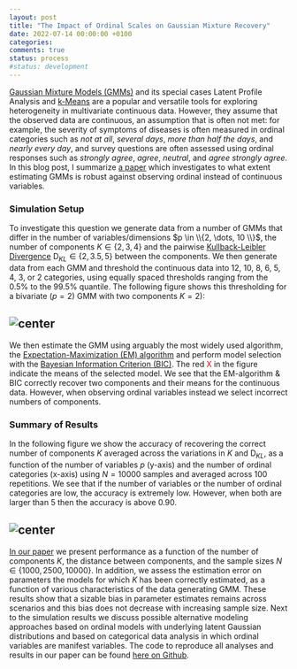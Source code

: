 ```yaml
---
layout: post
title: "The Impact of Ordinal Scales on Gaussian Mixture Recovery"
date: 2022-07-14 00:00:00 +0100
categories: 
comments: true
status: process
#status: development
---
```


[Gaussian Mixture Models (GMMs)](https://en.wikipedia.org/wiki/Mixture_model#Multivariate_Gaussian_mixture_model) and its special cases Latent Profile Analysis and [k-Means](https://en.wikipedia.org/wiki/K-means_clustering) are a popular and versatile tools for exploring heterogeneity in multivariate continuous data. However, they assume that the observed data are continuous, an assumption that is often not met: for example, the severity of symptoms of diseases is often measured in ordinal categories such as *not at all*, *several days*, *more than half the days*, and *nearly every day*, and survey questions are often assessed using ordinal responses such as *strongly agree*, *agree*, *neutral*, and *agree strongly agree*. In this blog post, I summarize [a paper](https://link.springer.com/article/10.3758/s13428-022-01883-8) which investigates to what extent estimating GMMs is robust against observing ordinal instead of continuous variables.

### Simulation Setup

To investigate this question we generate data from a number of GMMs that differ in the number of variables/dimensions $p \in \\{2, \dots, 10 \\}$, the number of components $K \in \{2,3,4\}$ and the pairwise [Kullback-Leibler Divergence](https://en.wikipedia.org/wiki/Kullback%E2%80%93Leibler_divergence) $\text{D}_{KL} \in \{2, 3.5, 5\}$ between the components. We then generate data from each GMM and threshold the continuous data into 12, 10, 8, 6, 5, 4, 3, or 2 categories, using equally spaced thresholds ranging from the 0.5% to the 99.5% quantile. The following figure shows this thresholding for a bivariate ($p=2$) GMM with two components $K=2$):

## ![center](http://jmbh.github.io/figs/OrdinalGMM/OGMM_setup.png) 

We then estimate the GMM using arguably the most widely used algorithm, the [Expectation-Maximization (EM) algorithm](https://en.wikipedia.org/wiki/Expectation%E2%80%93maximization_algorithm) and perform model selection with the [Bayesian Information Criterion (BIC)](https://en.wikipedia.org/wiki/Bayesian_information_criterion). The red  <font color="red">X</font> in the figure indicate the means of the selected model. We see that the EM-algorithm & BIC correctly recover two components and their means for the continuous data. However, when observing ordinal variables instead we select incorrect numbers of components.

### Summary of Results

In the following figure we show the accuracy of recovering the correct number of components $K$ averaged across the variations in $K$ and $\text{D}_{KL}$, as a function of the number of variables $p$ (y-axis) and the number of ordinal categories (x-axis) using $N=10000$ samples and averaged across $100$ repetitions. We see that if the number of variables or the number of ordinal categories are low, the accuracy is extremely low. However, when both are larger than $5$ then the accuracy is above $0.90$.

## ![center](http://jmbh.github.io/figs/OrdinalGMM/OGMM_results.png) 

[In our paper](https://link.springer.com/article/10.3758/s13428-022-01883-8) we present performance as a function of the number of components $K$, the distance between components, and the sample sizes $N \in \{1000, 2500, 10000\}$. In addition, we assess the estimation error on parameters the models for which $K$ has been correctly estimated, as a function of various characteristics of the data generating GMM. These results show that a sizable bias in parameter estimates remains across scenarios and this bias does not decrease with increasing sample size. Next to the simulation results we discuss possible alternative modeling approaches based on ordinal models with underlying latent Gaussian distributions and based on categorical data analysis in which ordinal variables are manifest variables. The code to reproduce all analyses and results in our paper can be found [here on Github](https://github.com/jmbh/OrdinalGMMSim_reparchive).





